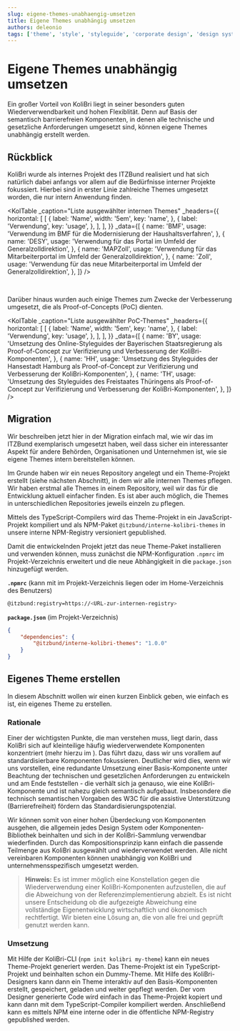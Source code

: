 ```yaml
---
slug: eigene-themes-unabhaengig-umsetzen
title: Eigene Themes unabhängig umsetzen
authors: deleonio
tags: ['theme', 'style', 'styleguide', 'corporate design', 'design system']
---
```



# Eigene Themes unabhängig umsetzen

Ein großer Vorteil von KoliBri liegt in seiner besonders guten Wiederverwendbarkeit und hohen Flexiblität. Denn auf
Basis der semantisch barrierefreien Komponenten, in denen alle technische und gesetzliche Anforderungen umgesetzt
sind, können eigene Themes unabhängig erstellt werden.

## Rückblick

KoliBri wurde als internes Projekt des ITZBund realisiert und hat sich natürlich dabei anfangs vor allem auf die Bedürfnisse interner
Projekte fokussiert. Hierbei sind in erster Linie zahlreiche Themes umgesetzt worden, die nur intern Anwendung finden.

<KolTable
	_caption="Liste ausgewählter internen Themes"
	_headers={{
		horizontal: [
			[
				{
					label: 'Name',
					width: '5em',
					key: 'name',
				},
				{
					label: 'Verwendung',
					key: 'usage',
				},
			],
		],
	}}
	_data={[
		{
			name: 'BMF',
			usage: 'Verwendung im BMF für die Modernisierung der Haushaltsverfahren',
		},
		{
			name: 'DESY',
			usage: 'Verwendung für das Portal im Umfeld der Generalzolldirektion',
		},
		{
			name: 'MAPZoll',
			usage: 'Verwendung für das Mitarbeiterportal im Umfeld der Generalzolldirektion',
		},
		{
			name: 'Zoll',
			usage: 'Verwendung für das neue Mitarbeiterportal im Umfeld der Generalzolldirektion',
		},
	]}
/>

<br />

Darüber hinaus wurden auch einige Themes zum Zwecke der Verbesserung umgesetzt, die als Proof-of-Concepts (PoC) dienten.

<KolTable
	_caption="Liste ausgewählter PoC-Themes"
	_headers={{
		horizontal: [
			[
				{
					label: 'Name',
					width: '5em',
					key: 'name',
				},
				{
					label: 'Verwendung',
					key: 'usage',
				},
			],
		],
	}}
	_data={[
		{
			name: 'BY',
			usage: 'Umsetzung des Online-Styleguides der Bayerischen Staatsregierung als Proof-of-Concept zur Verifizierung und Verbesserung der KoliBri-Komponenten',
		},
		{
			name: 'HH',
			usage: 'Umsetzung des Styleguides der Hansestadt Hamburg als Proof-of-Concept zur Verifizierung und Verbesserung der KoliBri-Komponenten',
		},
		{
			name: 'TH',
			usage: 'Umsetzung des Styleguides des Freistaates Thüringens als Proof-of-Concept zur Verifizierung und Verbesserung der KoliBri-Komponenten',
		},
	]}
/>

## Migration

Wir beschreiben jetzt hier in der Migration einfach mal, wie wir das im ITZBund exemplarisch umgesetzt haben, weil dass sicher
ein interessanter Aspekt für andere Behörden, Organisationen und Unternehmen ist, wie sie eigene Themes intern bereitstellen
können.

Im Grunde haben wir ein neues Repository angelegt und ein Theme-Projekt erstellt (siehe nächsten Abschnitt), in dem wir alle
internen Themes pflegen. Wir haben erstmal alle Themes in einem Repository, weil wir das für die Entwicklung aktuell einfacher
finden. Es ist aber auch möglich, die Themes in unterschiedlichen Repositories jeweils einzeln zu pflegen.

Mittels des TypeScript-Compilers wird das Theme-Projekt in ein JavaScript-Projekt kompiliert und als NPM-Paket <code>@itzbund/interne-kolibri-themes</code>
in unsere interne NPM-Registry versioniert gepublished.

Damit die entwickelnden Projekt jetzt das neue Theme-Paket installieren und verwenden können, muss zunächst die NPM-Konfiguration <code>.npmrc</code>
im Projekt-Verzeichnis erweitert und die neue Abhängigkeit in die <code>package.json</code> hinzugefügt werden.

**`.npmrc`** (kann mit im Projekt-Verzeichnis liegen oder im Home-Verzeichnis des Benutzers)

```bash
@itzbund:registry=https://<URL-zur-internen-registry>
```

**`package.json`** (im Projekt-Verzeichnis)

```json
{
	"dependencies": {
		"@itzbund/interne-kolibri-themes": "1.0.0"
	}
}
```

## Eigenes Theme erstellen

In diesem Abschnitt wollen wir einen kurzen Einblick geben, wie einfach es ist, ein eigenes Theme zu erstellen.

### Rationale

Einer der wichtigsten Punkte, die man verstehen muss, liegt darin, dass KoliBri sich auf kleinteilige
häufig wiederverwendete Komponenten konzentriert (mehr hierzu im <KolLink _href="/docs/manifest" _label="Manifest" />).
Das führt dazu, dass wir uns vorallem auf standardisierbare Komponenten fokussieren. Deutlicher wird dies,
wenn wir uns vorstellen, eine redundante Umsetzung einer Basis-Komponente unter Beachtung der technischen und
gesetzlichen Anforderungen zu entwickeln und am Ende feststellen - die verhält sich ja genauso, wie eine KoliBri-
Komponente und ist nahezu gleich semantisch aufgebaut. Insbesondere die technisch semantischen Vorgaben des W3C
für die assistive Unterstützung (Barrierefreiheit) fördern das Standardisierungspotenzial.

Wir können somit von einer hohen Überdeckung von Komponenten ausgehen, die allgemein jedes Design System oder
Komponenten-Bibliothek beinhalten und sich in der KoliBri-Sammlung verwendbar wiederfinden. Durch das Kompositionsprinzip
kann einfach die passende Teilmenge aus KoliBri ausgewählt und wiederverwendet werden. Alle nicht vereinbaren Komponenten
können unabhängig von KoliBri und unternehmensspezifisch umgesetzt werden.

> **Hinweis:** Es ist immer möglich eine Konstellation gegen die Wiederverwendung einer KoliBri-Komponenten aufzustellen,
> die auf die Abweichung von der Referenzimplementierung abzielt. Es ist nicht unsere Entscheidung ob die aufgezeigte
> Abweichung eine vollständige Eigenentwicklung wirtschaftlich und ökonomisch rechtfertigt. Wir bieten eine Lösung an, die
> von alle frei und geprüft genutzt werden kann.

### Umsetzung

Mit Hilfe der KoliBri-CLI (<code>npm init kolibri my-theme</code>) kann ein neues Theme-Projekt generiert werden. Das Theme-Projekt
ist ein TypeScript-Projekt und beinhalten schon ein Dummy-Theme. Mit Hilfe des KoliBri-Designers kann dann ein Theme
interaktiv auf den Basis-Komponenten erstellt, gespeichert, geladen und weiter gepflegt werden. Der vom Designer generierte Code wird
einfach in das Theme-Projekt kopiert und kann dann mit dem TypeScript-Compiler kompiliert werden. Anschließend kann es mittels NPM
eine interne oder in die öffentliche NPM-Registry gepublished werden.
